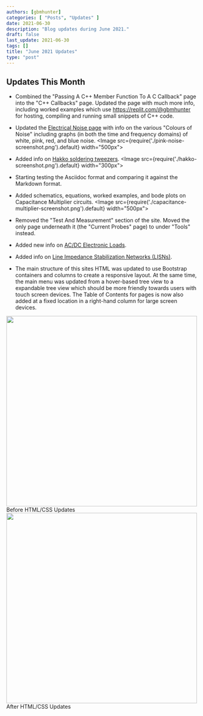 ```yaml
---
authors: [gbmhunter]
categories: [ "Posts", "Updates" ]
date: 2021-06-30
description: "Blog updates during June 2021."
draft: false
last_update: 2021-06-30
tags: []
title: "June 2021 Updates"
type: "post"
---
```


## Updates This Month

* Combined the "Passing A C++ Member Function To A C Callback" page into the "C++ Callbacks" page. Updated the page with much more info, including worked examples which use https://replit.com/@gbmhunter for hosting, compiling and running small snippets of C++ code.

* Updated the [Electrical Noise page](/electronics/circuit-design/electrical-noise/) with info on the various "Colours of Noise" including graphs (in both the time and frequency domains) of white, pink, red, and blue noise.
    <Image src={require('./pink-noise-screenshot.png').default} width="500px"></Image>

* Added info on [Hakko soldering tweezers](/electronics/tools/#soldering-irons-and-stations).
    <Image src={require('./hakko-screenshot.png').default} width="300px"></Image>

* Starting testing the Asciidoc format and comparing it against the Markdown format.

* Added schematics, equations, worked examples, and bode plots on Capacitance Multiplier circuits.
    <Image src={require('./capacitance-multiplier-screenshot.png').default} width="500px"></Image>

* Removed the "Test And Measurement" section of the site. Moved the only page underneath it (the "Current Probes" page) to under "Tools" instead.

* Added new info on [AC/DC Electronic Loads](/electronics/tools/#acdc-electronics-loads).

* Added info on [Line Impedance Stabilization Networks (LISNs)](/electronics/tools/#lisns).

* The main structure of this sites HTML was updated to use Bootstrap containers and columns to create a responsive layout. At the same time, the main menu was updated from a hover-based tree view to a expandable tree view which should be more friendly towards users with touch screen devices. The Table of Contents for pages is now also added at a fixed location in a right-hand column for large screen devices.

<div style={{ display: 'flex' }}>
<Image src={require('./website-before.png').default} width="500px">Before HTML/CSS Updates</Image>
<Image src={require('./website-after.png').default} width="500px">After HTML/CSS Updates</Image>
</div>
